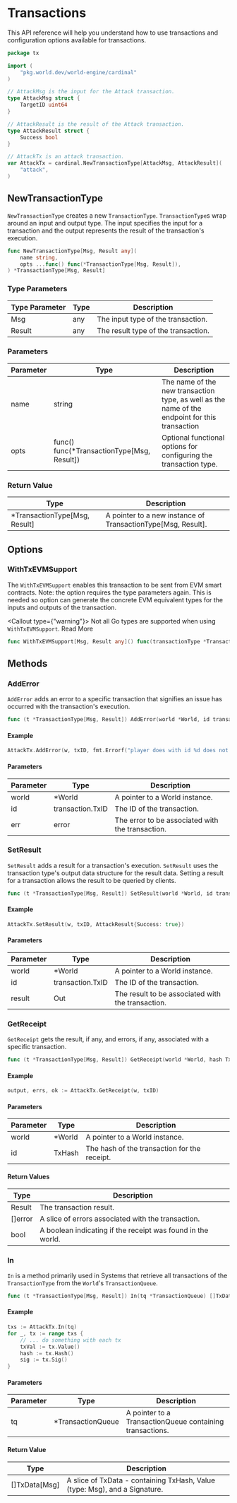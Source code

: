 # Transactions

This API reference will help you understand how to use transactions and configuration options available for transactions.

```go
package tx

import (
	"pkg.world.dev/world-engine/cardinal"
)

// AttackMsg is the input for the Attack transaction.
type AttackMsg struct {
    TargetID uint64
}

// AttackResult is the result of the Attack transaction.
type AttackResult struct {
	Success bool
}

// AttackTx is an attack transaction.
var AttackTx = cardinal.NewTransactionType[AttackMsg, AttackResult](
	"attack",
)
```

## NewTransactionType

`NewTransactionType` creates a new `TransactionType`. `TransactionType`s wrap around an input and output type. The input specifies the input for a transaction and the output represents the result of the transaction's execution.

```go
func NewTransactionType[Msg, Result any](
	name string,
	opts ...func() func(*TransactionType[Msg, Result]),
) *TransactionType[Msg, Result]
```

### Type Parameters

| Type Parameter | Type | Description                                     |
|----------------|------|-------------------------------------------------|
| Msg             | any  | The input type of the transaction.              |
| Result            | any  | The result type of the transaction.             |


### Parameters

| Parameter | Type                                  | Description                                         |
|-----------|---------------------------------------|-----------------------------------------------------|
| name      | string                                | The name of the new transaction type, as well as the name of the endpoint for this transaction               |
| opts      | func() func(*TransactionType[Msg, Result]) | Optional functional options for configuring the transaction type. |

### Return Value

| Type                 | Description                                       |
|----------------------|---------------------------------------------------|
| *TransactionType[Msg, Result]    | A pointer to a new instance of TransactionType[Msg, Result].  |

## Options

### WithTxEVMSupport

The `WithTxEVMSupport` enables this transaction to be sent from EVM smart contracts. Note: the option requires the type parameters again. This is needed so option can generate the concrete EVM equivalent types for the inputs and outputs of the transaction.




<Callout type={"warning"}>
    Not all Go types are supported when using `WithTxEVMSupport`. <Link href="/Cardinal/API-Reference/evm-support">Read More</Link>
</Callout>

```go
func WithTxEVMSupport[Msg, Result any]() func(transactionType *TransactionType[Msg, Result])
```

## Methods

### AddError

`AddError` adds an error to a specific transaction that signifies an issue has occurred with the transaction's execution.

```go
func (t *TransactionType[Msg, Result]) AddError(world *World, id transaction.TxID, err error)
```

#### Example

```go
AttackTx.AddError(w, txID, fmt.Errorf("player does with id %d does not exist", txID))
```

#### Parameters

| Parameter   | Type                 | Description                                           |
|-------------|----------------------|-------------------------------------------------------|
| world       | *World               | A pointer to a World instance.  |
| id          | transaction.TxID     | The ID of the transaction.         |
| err         | error                | The error to be associated with the transaction.     |

### SetResult

`SetResult` adds a result for a transaction's execution. `SetResult` uses the transaction type's output data structure for the result data. Setting a result for a transaction allows the result to be queried by clients.

```go
func (t *TransactionType[Msg, Result]) SetResult(world *World, id transaction.TxID, result Out)
```

#### Example

```go
AttackTx.SetResult(w, txID, AttackResult{Success: true})
```

#### Parameters

| Parameter   | Type                 | Description                                           |
|-------------|----------------------|-------------------------------------------------------|
| world       | *World               | A pointer to a World instance.  |
| id          | transaction.TxID     | The ID of the transaction.       |
| result      | Out                  | The result to be associated with the transaction.    |


### GetReceipt

`GetReceipt` gets the result, if any, and errors, if any, associated with a specific transaction.

```go
func (t *TransactionType[Msg, Result]) GetReceipt(world *World, hash TxHash) (r Result, errs []error, ok bool)
```

#### Example
```go
output, errs, ok := AttackTx.GetReceipt(w, txID)
```

#### Parameters

| Parameter   | Type                 | Description                                         |
|-------------|----------------------|-----------------------------------------------------|
| world       | *World               | A pointer to a World instance.  |
| id          | TxHash    | The hash of the transaction for the receipt.    |

#### Return Values

| Type        | Description                                                     |
|--------------------|-----------------------------------------------------------------|
| Result              | The transaction result.  |
| []error               | A slice of errors associated with the transaction.            |
| bool                 | A boolean indicating if the receipt was found in the world.  |

### In

`In` is a method primarily used in Systems that retrieve all transactions of the `TransactionType` from the `World`'s `TransactionQueue`.

```go
func (t *TransactionType[Msg, Result]) In(tq *TransactionQueue) []TxData[In]
```

#### Example

```go
txs := AttackTx.In(tq)
for _, tx := range txs {
	// ... do something with each tx
	txVal := tx.Value()
	hash := tx.Hash()
	sig := tx.Sig()
}
```

#### Parameters

| Parameter   | Type                 | Description                                           |
|-------------|----------------------|-------------------------------------------------------|
| tq          | *TransactionQueue    | A pointer to a TransactionQueue containing transactions. |


#### Return Value

| Type        | Description                                                     |
|--------------------|-----------------------------------------------------------------|
| []TxData[Msg]       | A slice of TxData - containing TxHash, Value (type: Msg), and a Signature.|

